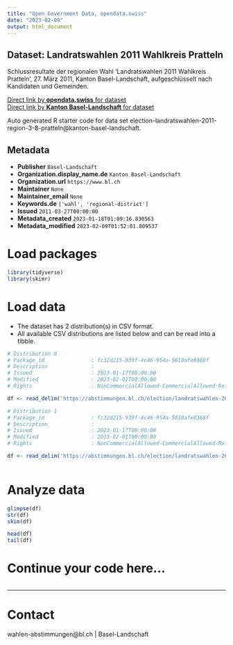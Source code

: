 ```yaml
---
title: "Open Government Data, opendata.swiss"
date: "2023-02-09"
output: html_document
---
```


## Dataset: Landratswahlen 2011 Wahlkreis Pratteln

Schlussresultate der regionalen Wahl 'Landratswahlen 2011 Wahlkreis Pratteln', 27. März 2011, Kanton Basel-Landschaft, aufgeschlüsselt nach Kandidaten und Gemeinden.

[Direct link by **opendata.swiss** for dataset](https://opendata.swiss/de/dataset/landratswahlen-2011-wahlkreis-pratteln)<br>
[Direct link by **Kanton Basel-Landschaft** for dataset](https://abstimmungen.bl.ch/election/landratswahlen-2011-region-3-8-pratteln/data)

Auto generated R starter code for data set election-landratswahlen-2011-region-3-8-pratteln@kanton-basel-landschaft.

## Metadata

- **Publisher** `Basel-Landschaft`
- **Organization.display_name.de** `Kanton Basel-Landschaft`
- **Organization.url** `https://www.bl.ch`
- **Maintainer** `None`
- **Maintainer_email** `None`
- **Keywords.de** `['wahl', 'regional-district']`
- **Issued** `2011-03-27T00:00:00`
- **Metadata_created** `2023-01-18T01:09:16.830563`
- **Metadata_modified** `2023-02-09T01:52:01.809537`


# Load packages

```r

library(tidyverse)
library(skimr)

```

# Load data

-   The dataset has 2 distribution(s) in CSV format.
-   All available CSV distributions are listed below and can be read into a tibble.

```r

# Distribution 0
# Package_id               : fc32d215-939f-4c46-954a-5610afe0368f
# Description              : 
# Issued                   : 2023-01-17T00:00:00
# Modified                 : 2023-02-01T00:00:00
# Rights                   : NonCommercialAllowed-CommercialAllowed-ReferenceRequired

df <- read_delim('https://abstimmungen.bl.ch/election/landratswahlen-2011-region-3-8-pratteln/data-csv')

# Distribution 1
# Package_id               : fc32d215-939f-4c46-954a-5610afe0368f
# Description              : 
# Issued                   : 2023-01-17T00:00:00
# Modified                 : 2023-02-01T00:00:00
# Rights                   : NonCommercialAllowed-CommercialAllowed-ReferenceRequired

df <- read_delim('https://abstimmungen.bl.ch/election/landratswahlen-2011-region-3-8-pratteln/data-parties-csv')



```

# Analyze data

```r

glimpse(df)
str(df)
skim(df)

head(df)
tail(df)

```

# Continue your code here...

```r

```

------------------------------------------------------------------------

# Contact

wahlen-abstimmungen@bl.ch | Basel-Landschaft
